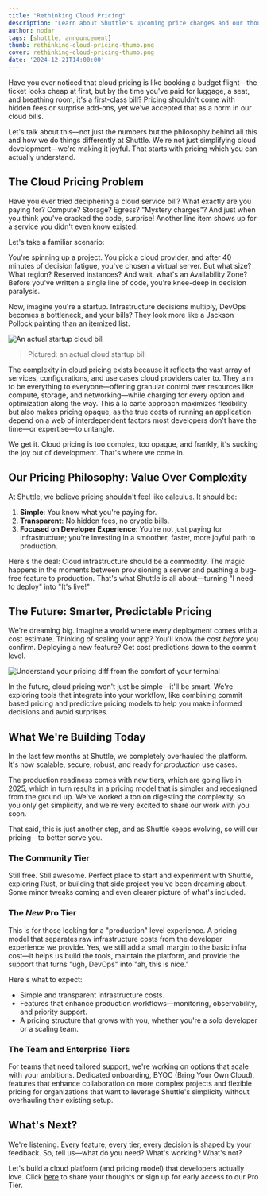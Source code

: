 ```yaml
---
title: "Rethinking Cloud Pricing"
description: "Learn about Shuttle's upcoming price changes and our thoughts on the current state of cloud pricing"
author: nodar
tags: [shuttle, announcement]
thumb: rethinking-cloud-pricing-thumb.png
cover: rethinking-cloud-pricing-thumb.png
date: '2024-12-21T14:00:00'
---
```


Have you ever noticed that cloud pricing is like booking a budget flight—the ticket looks cheap at first, but by the time you've paid for luggage, a seat, and breathing room, it's a first-class bill? Pricing shouldn't come with hidden fees or surprise add-ons, yet we've accepted that as a norm in our cloud bills.

Let's talk about this—not just the numbers but the philosophy behind all this and how we do things differently at Shuttle. We're not just simplifying cloud development—we're making it joyful. That starts with pricing which you can actually understand.

## The Cloud Pricing Problem

Have you ever tried deciphering a cloud service bill? What exactly are you paying for? Compute? Storage? Egress? "Mystery charges"? And just when you think you've cracked the code, surprise! Another line item shows up for a service you didn't even know existed.

Let's take a familiar scenario:

You're spinning up a project. You pick a cloud provider, and after 40 minutes of decision fatigue, you've chosen a virtual server. But what size? What region? Reserved instances? And wait, what's an Availability Zone? Before you've written a single line of code, you're knee-deep in decision paralysis.

Now, imagine you're a startup. Infrastructure decisions multiply, DevOps becomes a bottleneck, and your bills? They look more like a Jackson Pollock painting than an itemized list.

![An actual startup cloud bill](/images/blog/rethinking-cloud-pricing/jackson-pollock-painting.webp)
> Pictured: an actual cloud startup bill

The complexity in cloud pricing exists because it reflects the vast array of services, configurations, and use cases cloud providers cater to. They aim to be everything to everyone—offering granular control over resources like compute, storage, and networking—while charging for every option and optimization along the way. This à la carte approach maximizes flexibility but also makes pricing opaque, as the true costs of running an application depend on a web of interdependent factors most developers don't have the time—or expertise—to untangle.

We get it. Cloud pricing is too complex, too opaque, and frankly, it's sucking the joy out of development. That's where we come in.

## Our Pricing Philosophy: Value Over Complexity

At Shuttle, we believe pricing shouldn't feel like calculus. It should be:

1. **Simple**: You know what you're paying for.
2. **Transparent**: No hidden fees, no cryptic bills.
3. **Focused on Developer Experience**: You're not just paying for infrastructure; you're investing in a smoother, faster, more joyful path to production.

Here's the deal: Cloud infrastructure should be a commodity. The magic happens in the moments between provisioning a server and pushing a bug-free feature to production. That's what Shuttle is all about—turning "I need to deploy" into "It's live!"

## The Future: Smarter, Predictable Pricing

We're dreaming big. Imagine a world where every deployment comes with a cost estimate. Thinking of scaling your app? You'll know the cost *before* you confirm. Deploying a new feature? Get cost predictions down to the commit level.

![Understand your pricing diff from the comfort of your terminal](/images/blog/rethinking-cloud-pricing/cloud-bill.webp)

In the future, cloud pricing won't just be simple—it'll be smart. We're exploring tools that integrate into your workflow, like combining commit based pricing and predictive pricing models to help you make informed decisions and avoid surprises.

## What We're Building Today

In the last few months at Shuttle, we completely overhauled the platform. It's now scalable, secure, robust, and ready for *production* use cases.

The production readiness comes with new tiers, which are going live in 2025, which in turn results in a pricing model that is simpler and redesigned from the ground up. We've worked a ton on digesting the complexity, so you only get simplicity, and we're very excited to share our work with you soon.

That said, this is just another step, and as Shuttle keeps evolving, so will our pricing - to better serve you.

### The Community Tier

Still free. Still awesome. Perfect place to start and experiment with Shuttle, exploring Rust, or building that side project you've been dreaming about. Some minor tweaks coming and even clearer picture of what's included.

### The *New* Pro Tier

This is for those looking for a "production" level experience. A pricing model that separates raw infrastructure costs from the developer experience we provide. Yes, we still add a small margin to the basic infra cost—it helps us build the tools, maintain the platform, and provide the support that turns "ugh, DevOps" into "ah, this is nice."

Here's what to expect:

- Simple and transparent infrastructure costs.
- Features that enhance production workflows—monitoring, observability, and priority support.
- A pricing structure that grows with you, whether you're a solo developer or a scaling team.

### The Team and Enterprise Tiers

For teams that need tailored support, we're working on options that scale with your ambitions. Dedicated onboarding, BYOC (Bring Your Own Cloud), features that enhance collaboration on more complex projects and flexible pricing for organizations that want to leverage Shuttle's simplicity without overhauling their existing setup.

## What's Next?

We're listening. Every feature, every tier, every decision is shaped by your feedback. So, tell us—what do you need? What's working? What's not?

Let's build a cloud platform (and pricing model) that developers actually love. Click [here](https://shuttlerust.typeform.com/to/awqLE9sL) to share your thoughts or sign up for early access to our Pro Tier.
